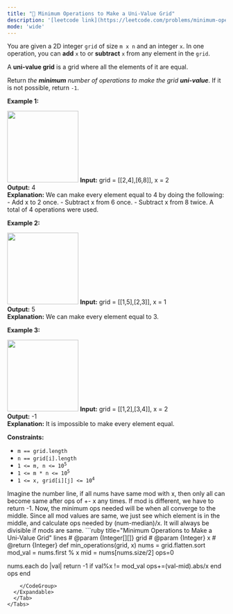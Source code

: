 ```yaml
---
title: "🧀 Minimum Operations to Make a Uni-Value Grid"
description: '[leetcode link](https://leetcode.com/problems/minimum-operations-to-make-a-uni-value-grid/description/)'
mode: 'wide'
---
```

<Tabs>
  <Tab title="Question" icon="circle-question" iconType="regular">
    <Card>
      <p>You are given a 2D integer <code>grid</code> of size <code>m x n</code> and an integer <code>x</code>. In one operation, you can <strong>add</strong> <code>x</code> to or <strong>subtract</strong> <code>x</code> from any element in the <code>grid</code>.</p>  <p>A <strong>uni-value grid</strong> is a grid where all the elements of it are equal.</p>  <p>Return <em>the <strong>minimum</strong> number of operations to make the grid <strong>uni-value</strong></em>. If it is not possible, return <code>-1</code>.</p>   <p><strong class="example">Example 1:</strong></p> <img alt="" src="https://assets.leetcode.com/uploads/2021/09/21/gridtxt.png" style="width: 164px; height: 165px;" />  <strong>Input:</strong> grid = [[2,4],[6,8]], x = 2 <br/> <strong>Output:</strong> 4 <br/> <strong>Explanation:</strong> We can make every element equal to 4 by doing the following:  - Add x to 2 once. - Subtract x from 6 once. - Subtract x from 8 twice. A total of 4 operations were used.   <p><strong class="example">Example 2:</strong></p> <img alt="" src="https://assets.leetcode.com/uploads/2021/09/21/gridtxt-1.png" style="width: 164px; height: 165px;" />  <strong>Input:</strong> grid = [[1,5],[2,3]], x = 1 <br/> <strong>Output:</strong> 5 <br/> <strong>Explanation:</strong> We can make every element equal to 3.   <p><strong class="example">Example 3:</strong></p> <img alt="" src="https://assets.leetcode.com/uploads/2021/09/21/gridtxt-2.png" style="width: 164px; height: 165px;" />  <strong>Input:</strong> grid = [[1,2],[3,4]], x = 2 <br/> <strong>Output:</strong> -1 <br/> <strong>Explanation:</strong> It is impossible to make every element equal.    <p><strong>Constraints:</strong></p>  <ul>  <li><code>m == grid.length</code></li>  <li><code>n == grid[i].length</code></li>  <li><code>1 &lt;= m, n &lt;= 10<sup>5</sup></code></li>  <li><code>1 &lt;= m * n &lt;= 10<sup>5</sup></code></li>  <li><code>1 &lt;= x, grid[i][j] &lt;= 10<sup>4</sup></code></li> </ul> 
    </Card>
  </Tab>
  <Tab title="Solution" icon="lightbulb" iconType="regular" >
    <Card>
      Imagine the number line, if all nums have same mod with x, then only all can become same after ops of +- x any times. If mod is different, we have to return -1. Now, the minimum ops needed will be when all converge to the middle. Since all mod values are same, we just see which element is in the middle, and calculate ops needed by (num-median)/x. It will always be divisible if mods are same.
</Card>
  <Expandable title="code">
    <CodeGroup dropdown>
```ruby title="Minimum Operations to Make a Uni-Value Grid" lines
# @param {Integer[][]} grid
# @param {Integer} x
# @return {Integer}
def min_operations(grid, x)
  nums = grid.flatten.sort
  mod_val = nums.first % x
  mid = nums[nums.size/2]
  ops=0
  
  nums.each do |val|
    return -1 if val%x != mod_val
    ops+=(val-mid).abs/x
  end
  ops
end
```
    </CodeGroup>
  </Expandable>
  </Tab>
</Tabs>